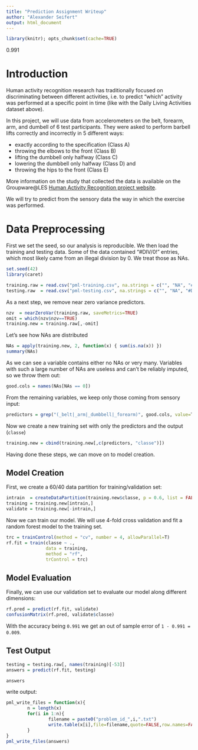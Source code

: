 ```yaml
---
title: "Prediction Assignment Writeup"
author: "Alexander Seifert"
output: html_document
---
```


```r
library(knitr); opts_chunk$set(cache=TRUE)
```


0.991

# Introduction

Human activity recognition research has traditionally focused on discriminating between different activities, i.e. to predict "which" activity was performed at a specific point in time (like with the Daily Living Activities dataset above).

In this project, we will use data from accelerometers on the belt, forearm, arm, and dumbell of 6 test participants. They were asked to perform barbell lifts correctly and incorrectly in 5 different ways:

* exactly according to the specification (Class A)
* throwing the elbows to the front (Class B)
* lifting the dumbbell only halfway (Class C)
* lowering the dumbbell only halfway (Class D) and
* throwing the hips to the front (Class E)

More information on the study that collected the data is available on the Groupware@LES [Human Activity Recognition project website](http://groupware.les.inf.puc-rio.br/har#ixzz34oK3Rck9).

We will try to predict from the sensory data the way in which the exercise was performed.

# Data Preprocessing

First we set the seed, so our analysis is reproducible. We then load the training and testing data. Some of the data contained "#DIV/0!" entries, which most likely came from an illegal division by 0. We treat those as NAs.

```r
set.seed(42)
library(caret)

training.raw = read.csv("pml-training.csv", na.strings = c("", "NA", "#DIV/0!"))
testing.raw  = read.csv("pml-testing.csv", na.strings = c("", "NA", "#DIV/0!"))
```


As a next step, we remove near zero variance predictors.

```r
nzv  = nearZeroVar(training.raw, saveMetrics=TRUE)
omit = which(nzv$nzv==TRUE)
training.new = training.raw[,-omit]
```

Let's see how NAs are distributed
```r
NAs = apply(training.new, 2, function(x) { sum(is.na(x)) })
summary(NAs)
```

As we can see a variable contains either no NAs or very many. Variables with such a large number of NAs are useless and can't be reliably imputed, so we throw them out:
```r
good.cols = names(NAs[NAs == 0])
```


From the remaining variables, we keep only those coming from sensory input:
```r
predictors = grep("(_belt|_arm|_dumbbell|_forearm)", good.cols, value=T)
```


Now we create a new training set with only the predictors and the output (`classe`)
```r
training.new = cbind(training.new[,c(predictors, "classe")])
```

Having done these steps, we can move on to model creation.


## Model Creation

First, we create a 60/40 data partition for training/validation set:
```r
intrain  = createDataPartition(training.new$classe, p = 0.6, list = FALSE)
training = training.new[intrain,]
validate = training.new[-intrain,]
```

Now we can train our model. We will use 4-fold cross validation and fit a random forest model to the training set.
```r
trc = trainControl(method = "cv", number = 4, allowParallel=T)
rf.fit = train(classe ~ .,
               data = training,
               method = "rf",
               trControl = trc)

```


## Model Evaluation

Finally, we can use our validation set to evaluate our model along different dimensions:

```r
rf.pred = predict(rf.fit, validate)
confusionMatrix(rf.pred, validate$classe)
```

With the accuracy being `0.991` we get an out of sample error of `1 - 0.991 = 0.009`.


## Test Output

```r
testing = testing.raw[, names(training)[-53]]
answers = predict(rf.fit, testing)

answers
```


write output:
```r
pml_write_files = function(x){
        n = length(x)
        for(i in 1:n){
                filename = paste0("problem_id_",i,".txt")
                write.table(x[i],file=filename,quote=FALSE,row.names=FALSE,col.names=FALSE)
        }
}
pml_write_files(answers)
```
